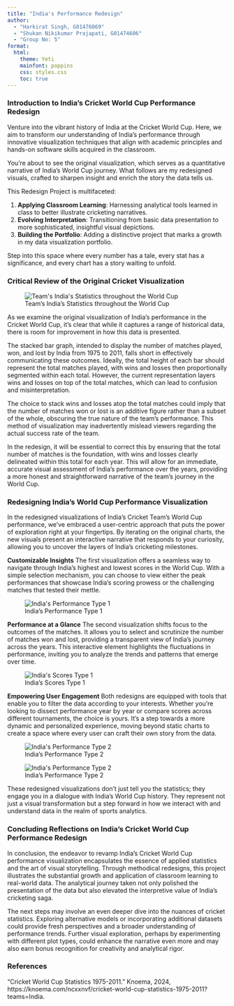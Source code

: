 ```yaml
---
title: "India's Performance Redesign"
author: 
  - "Harkirat Singh, G01476069"
  - "Shukan Nikikumar Prajapati, G01474606"
  - "Group No: 5"
format: 
  html:
    theme: Yeti
    mainfont: poppins
    css: styles.css
    toc: true
---
```


### Introduction to India's Cricket World Cup Performance Redesign

Venture into the vibrant history of India at the Cricket World Cup. Here, we aim to transform our understanding of India's performance through innovative visualization techniques that align with academic principles and hands-on software skills acquired in the classroom.

You're about to see the original visualization, which serves as a quantitative narrative of India's World Cup journey. What follows are my redesigned visuals, crafted to sharpen insight and enrich the story the data tells us.

This Redesign Project is multifaceted:

1.  **Applying Classroom Learning**: Harnessing analytical tools learned in class to better illustrate cricketing narratives.
2.  **Evolving Interpretation**: Transitioning from basic data presentation to more sophisticated, insightful visual depictions.
3.  **Building the Portfolio**: Adding a distinctive project that marks a growth in my data visualization portfolio.

Step into this space where every number has a tale, every stat has a significance, and every chart has a story waiting to unfold.

### Critical Review of the Original Cricket Visualization

![Team's India's Statistics throughout the World Cup](Cricket Original.jpeg){alt="Team's India's Statistics throughout the World Cup"}

As we examine the original visualization of India's performance in the Cricket World Cup, it's clear that while it captures a range of historical data, there is room for improvement in how this data is presented.

The stacked bar graph, intended to display the number of matches played, won, and lost by India from 1975 to 2011, falls short in effectively communicating these outcomes. Ideally, the total height of each bar should represent the total matches played, with wins and losses then proportionally segmented within each total. However, the current representation layers wins and losses on top of the total matches, which can lead to confusion and misinterpretation.

The choice to stack wins and losses atop the total matches could imply that the number of matches won or lost is an additive figure rather than a subset of the whole, obscuring the true nature of the team's performance. This method of visualization may inadvertently mislead viewers regarding the actual success rate of the team.

In the redesign, it will be essential to correct this by ensuring that the total number of matches is the foundation, with wins and losses clearly delineated within this total for each year. This will allow for an immediate, accurate visual assessment of India's performance over the years, providing a more honest and straightforward narrative of the team's journey in the World Cup.

### Redesigning India's World Cup Performance Visualization

In the redesigned visualizations of India's Cricket Team's World Cup performance, we've embraced a user-centric approach that puts the power of exploration right at your fingertips. By iterating on the original charts, the new visuals present an interactive narrative that responds to your curiosity, allowing you to uncover the layers of India's cricketing milestones.

**Customizable Insights** The first visualization offers a seamless way to navigate through India's highest and lowest scores in the World Cup. With a simple selection mechanism, you can choose to view either the peak performances that showcase India's scoring prowess or the challenging matches that tested their mettle.

![India's Performance Type 1](India's Performance Type 1.png){alt="India's Performance Type 1"}

**Performance at a Glance** The second visualization shifts focus to the outcomes of the matches. It allows you to select and scrutinize the number of matches won and lost, providing a transparent view of India's journey across the years. This interactive element highlights the fluctuations in performance, inviting you to analyze the trends and patterns that emerge over time.

![India's Scores Type 1](India's Scores Type 1.png){alt="India's Scores Type 1"}

**Empowering User Engagement** Both redesigns are equipped with tools that enable you to filter the data according to your interests. Whether you're looking to dissect performance year by year or compare scores across different tournaments, the choice is yours. It's a step towards a more dynamic and personalized experience, moving beyond static charts to create a space where every user can craft their own story from the data.

![India's Performance Type 2](India's Performance Type 2.png){alt="India's Performance Type 2"}

![India's Performance Type 2](India's Scores Type 2.png){alt="India's Performance Type 2"}


These redesigned visualizations don't just tell you the statistics; they engage you in a dialogue with India's World Cup history. They represent not just a visual transformation but a step forward in how we interact with and understand data in the realm of sports analytics.

### Concluding Reflections on India's Cricket World Cup Performance Redesign

In conclusion, the endeavor to revamp India's Cricket World Cup performance visualization encapsulates the essence of applied statistics and the art of visual storytelling. Through methodical redesigns, this project illustrates the substantial growth and application of classroom learning to real-world data. The analytical journey taken not only polished the presentation of the data but also elevated the interpretive value of India's cricketing saga.

The next steps may involve an even deeper dive into the nuances of cricket statistics. Exploring alternative models or incorporating additional datasets could provide fresh perspectives and a broader understanding of performance trends. Further visual exploration, perhaps by experimenting with different plot types, could enhance the narrative even more and may also earn bonus recognition for creativity and analytical rigor.


### References

"Cricket World Cup Statistics 1975-2011." Knoema, 2024,
https://knoema.com/ncxxnvf/cricket-world-cup-statistics-1975-2011?teams=India.

